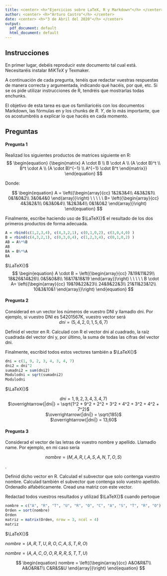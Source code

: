 ```yaml
---
title: <center> <h>"Ejercicios sobre LaTeX, R y Markdown"</h> </center>
author: <center> <h>"Arturo Castro"</h> </center>
date: <center> <h>"3 de Abril del 2020"</h> </center>
output:
  pdf_document: default
  html_document: default
---
```


## **Instrucciones**

En primer lugar, debéis reproducir este documento tal cual está. Necesitaréis instalar $MiKTeX$ y Texmaker.

A continuación de cada pregunta, tenéis que redactar vuestras respuestas de manera correcta y argumentada, indicando qué hacéis, por qué, etc. Si se os pide utilizar instrucciones de R, tendréis que mostrarlas todas enchunks.

El objetivo de esta tarea es que os familiaricéis con los documentos Markdown, las fórmulas en \LaTeX{} y los chunks de $R$. $Y$, de lo más importante, que os acostumbréis a explicar lo que hacéis en cada momento.

## **Preguntas**
#### **Pregunta 1**

Realizad los siguientes productos de matrices siguiente en R:
$$
\begin{equation}
{\begin{matrix} A \cdot B \\ 
                B \cdot A \\
                (A \cdot B)^t \\ 
                B^t \cdot A \\ 
                (A \cdot B)^{−1} \\ 
                A^{−1} \cdot  B^t
\end{matrix}}
\end{equation}
$$ 


Donde:

$$
\begin{equation}
A = 
\left({\begin{array}{cc} 1&2&3&4\\ 4&3&2&1\\ 0&1&0&2\\ 3&0&4&0 \end{array}}\right)
\  \  \  \  \  
B= 
\left({\begin{array}{cc} 4&3&2&1\\ 0&3&0&4\\ 1&2&3&4\\ 0&1&0&2 \end{array}}\right)
\end{equation}
$$ 

Finalmente, escribe haciendo uso de $\LaTeX{}$ el resultado de los dos primeros productos de forma adecuada.

```r
A = rbind(c(1,2,3,4), c(4,3,2,1), c(0,1,0,2), c(3,0,4,0) )
B = rbind(c(4,3,2,1), c(0,3,0,4), c(1,2,3,4), c(0,1,0,2) )
AB = A%*%B
AB
BA = B%*%A
BA
```

$\LaTeX{}$
$$
\begin{equation}
A \cdot B = 
\left({\begin{array}{cc} 7&19&11&29\\ 18&26&14&26\\ 0&5&0&8\\ 16&17&18&19 \end{array}}\right)
\  \  \  \  \  
B \cdot A= 
\left({\begin{array}{cc} 19&19&22&23\\ 24&9&22&3\\ 21&11&23&12\\ 10&3&10&1 \end{array}}\right)
\end{equation}
$$ 

#### **Pregunta 2**
Considerad en un vector los números de vuestro DNI y llamadlo dni. Por ejemplo, si vuestro DNI es 54201567K, vuestro vector será
<center> <hh1> $dni = (5, 4, 2, 0, 1, 5, 6, 7)$ </hh1> </center>


Definid el vector en R. Calculad con R el vector dni al cuadrado, la raíz cuadrada del vector dni y, por último, la suma de todas las cifras del vector dni.

Finalmente, escribid todos estos vectores también a $\LaTeX{}$ 

```r
dni = c(1, 9, 2, 3, 4, 3, 4, 7)
dni2 = dni^2
sumadni2 = sum(dni2)
Modulodni = sqrt(sumadni2)
Modulodni
```

$\LaTeX{}$

<center> <hh1>$dni = 1, 9, 2, 3, 4, 3, 4, 7)$</hh1> </center>

<center> <hh1>$\overrightarrow{|dni|} = \sqrt{1^2 + 9^2 + 2^2 + 3^2 + 4^2 + 3^2 + 4^2 + 7^2}$</hh1> </center>

<center> <hh1>$\overrightarrow{|dni|} = \sqrt{185}$</hh1> </center>

<center> <hh1>$\overrightarrow{|dni|} = 13,60$</hh1> </center>

#### **Pregunta 3**

Considerad el vector de las letras de vuestro nombre y apellido. Llamadlo name. Por ejemplo, en mi caso sería

<center> <hh1>$nombre = (M, A, R, I, A, S, A, N, T, O, S)$</hh1> </center>

.

Definid dicho vector en R. Calculad el subvector que solo contenga vuestro nombre. Calculad también el subvector que contenga solo vuestro apellido. Ordenadlo alfabéticamente. Cread una matriz con este vector.

Redactad todos vuestros resultados y utilizad $\LaTeX{}$  cuando pertoque


```r
nombre = c("A", "R", "T", "U", "R", "O", "C", "A", "S", "T", "R", "O")
Orden = sort(nombre)
Orden
matriz = matrix(Orden, nrow = 3, ncol = 4)
matriz
```

$\LaTeX{}$

$nombre = (A, R, T, U, R, O, C, A, S, T, R, O)$

$nombre = (A, A, C, O, O, R, R, R, S, T, T, U)$

$$
\begin{equation}
nombre = 
\left({\begin{array}{cc} A&O&R&T\\ A&O&R&T\\ C&R&S&U \end{array}}\right)
\end{equation}
$$ 